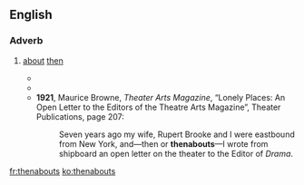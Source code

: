 ==English==

===Adverb===
{{en-adv|-}}

# {{lb|en|obsolete}} [[about]] [[then]]
#* {{quote-text|year=1838|author=Norrisson Cavendish Scatcherd|title=Memoirs of the Celebrated Eugene Aram, who was executed for the murder of Daniel Clark in 1759|page=35|passage=It has been conjectured that Aram got much of Cark’s money, and therewith paid off a mortgage; but this is ''only'' conjecture; and as he got a legacy by the will of an old lady '''thenabouts''', it is as fair to presume that this money, so applied, was his own.}}
#* {{quote-text|year=1844|author=Martin Farquhar Tupper|title=The Crock of Gold: A Rural Nobel|page=194|passage=Our friend, Simon Jennings, could not sleep that night ; his reveries and scheming lasted from the rum-punch’s final drop, at ten p.m., to circiter two, a.m., and then, or '''thenabouts''', the devil hinted “ steal it ;” and so, not till nearly four, he began to shut his eyes and dream again, as his usual fashion was, of adding up receipts in five figures, and of counting out old Bridget’s hoarded gold.}}
#* '''1921''', Maurice Browne, ''Theater Arts Magazine'', “Lonely Places: An Open Letter to the Editors of the Theatre Arts Magazine”, Theater Publications, page 207:
#*: Seven years ago my wife, Rupert Brooke and I were eastbound from New York, and—then or '''thenabouts'''—I wrote from shipboard an open letter on the theater to the Editor of ''Drama''.

[[fr:thenabouts]]
[[ko:thenabouts]]